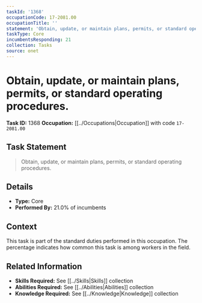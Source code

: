 ```yaml
---
taskId: '1368'
occupationCode: 17-2081.00
occupationTitle: ''
statement: 'Obtain, update, or maintain plans, permits, or standard operating procedures.'
taskType: Core
incumbentsResponding: 21
collection: Tasks
source: onet
---
```

# Obtain, update, or maintain plans, permits, or standard operating procedures.

**Task ID:** 1368
**Occupation:** [[../Occupations|Occupation]] with code `17-2081.00`

## Task Statement

> Obtain, update, or maintain plans, permits, or standard operating procedures.

## Details

- **Type:** Core
- **Performed By:** 21.0% of incumbents

## Context

This task is part of the standard duties performed in this occupation. The percentage indicates how common this task is among workers in the field.

## Related Information

- **Skills Required:** See [[../Skills|Skills]] collection
- **Abilities Required:** See [[../Abilities|Abilities]] collection
- **Knowledge Required:** See [[../Knowledge|Knowledge]] collection

